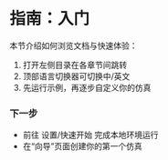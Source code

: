 # 指南：入门

本节介绍如何浏览文档与快速体验：

1. 打开左侧目录在各章节间跳转
2. 顶部语言切换器可切换中/英文
3. 先运行示例，再逐步自定义你的仿真

### 下一步

- 前往 设置/快速开始 完成本地环境运行
- 在“向导”页面创建你的第一个仿真

